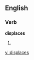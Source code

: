 
==English==

===Verb===
'''displaces'''

# {{third-person singular of|[[displace]]}}

[[vi:displaces]]